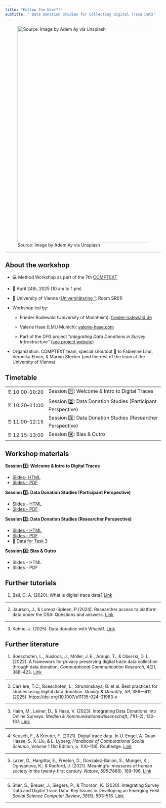 ```yaml
---
title: "Follow the User?!"
subtitle: " Data Donation Studies for Collecting Digital Trace Data"
---
```


![Source: Image by Adem Ay via Unsplash](images/social-media.jpg){fig-alt="image of smartphone" fig-align="center" width="700"}

<hr>

## About the workshop

-   💻 Method Workshop as part of the 7th [COMPTEXT](https://www.comptextconference.org/)

-   📅 April 24th, 2025 (10 am to 1 pm)

-   📍 University of Vienna ([Universitätsring 1](https://maps.app.goo.gl/4PCBbtP1Ay7ZFYaq5), Room SR01)

-   Workshop led by:

    -   Frieder Rodewald (University of Mannheim): [frieder-rodewald.de](https://frieder-rodewald.de/)

    -   Valerie Hase (LMU Munich): [valerie-hase.com](https://valerie-hase.com/)

    -   Part of the DFG project "*Integrating Data Donations in Survey Infrastructure*" ([see project website](https://data-donation-science.de))

-   Organization: COMPTEXT team, special shoutout 🙌 to Fabienne Lind, Veronika Ebner, & Marvin Stecker (and the rest of the team at the University of Vienna)

## **Timetable**

|  |  |
|-------------------|-----------------------------------------------------|
| ⏰ 10:00--10:20 | Session 1️⃣: Welcome & Intro to Digital Traces |
| ⏰ 10:20--11:00 | Session 2️⃣: Data Donation Studies (Participant Perspective) |
| ⏰ 11:00--12:15 | Session 3️⃣: Data Donation Studies (Researcher Perspective) |
| ⏰ 12:15--13:00 | Session 4️⃣: Bias  & Outro |

## Workshop materials

**Session 1️⃣: Welcome & Intro to Digital Traces**

-   [Slide](docs/01-begrüssung.html)[s](docs/01-intro.html)[- HTML](01-intro.html)
-   [Slides - PDF](pdf/01-intro.pdf)

**Session 2️⃣: Data Donation Studies (Participant Perspective)**

-   [Slides - HTML](docs/02-study-participant-perspective.html)
-   [Slides - PDF](pdf/02-study-participant-perspective.pdf)

**Session 3️⃣: Data Donation Studies (Researcher Perspective)**

-   [Slides - HTML](docs/03-study-researcher-perspective.html)
-   [Slides - PDF](pdf/03-study-researcher-perspective.pdf)
-   📢 [Data for Task 3](data/sample_youtube.csv)

**Session 4️⃣: Bias & Outro **

-   Slides - HTML
-   Slides - PDF

## Further tutorials

(1) Bail, C. A. (2020). What is digital trace data? [Link](https://sicss.io/overview/what-is-digital-trace-data)

<hr>

(2) Jaursch, J., & Lorenz-Spleen, P.(2024). Researcher access to platform data under the DSA: Questions and answers. [Link](https://reclaimingautonomyonline.notion.site/Researcher-access-to-platform-data-under-the-DSA-Questions-and-answers-8f7390f3ae6b4aa7ad53d53158ed257c)

<hr>

(3) Kohne, J. (2025). Data donation with WhatsR. [Link](https://github.com/gesiscss/DataDonationWorkshop2025LMU)

## Further literature

(1) Boeschoten, L., Ausloos, J., Möller, J. E., Araujo, T., & Oberski, D. L. (2022). A framework for privacy preserving digital trace data collection through data donation. *Computational Communication Research*, *4*(2), 388--423. [Link](https://doi.org/10.5117/CCR2022.2.002.BOES)

<hr>

(2) Carrière, T.C., Boeschoten, L., Struminskaya, B. et al. Best practices for studies using digital data donation. *Quality & Quantity*, *59*, 389-–412 (2025). https://doi.org/10.1007/s11135-024-01983-x

<hr>

(3) Haim, M., Leiner, D., & Hase, V. (2023). Integrating Data Donations into Online Surveys. *Medien & Kommunikationswissenschaft*, *71*(1--2), 130--137. [Link](https://doi.org/10.5771/1615-634X-2023-1-2-130)

<hr>

(4) Keusch, F., & Kreuter, F. (2021). Digital trace data. In U. Engel, A. Quan-Haase, S. X. Liu, & L. Lyberg, *Handbook of Computational Social Science*, Volume 1 (1st Edition, p. 100--118). Routledge. [Link](https://doi.org/10.4324/9781003024583-8)

<hr>

(5) Lazer, D., Hargittai, E., Freelon, D., Gonzalez-Bailon, S., Munger, K., Ognyanova, K., & Radford, J. (2021). Meaningful measures of human society in the twenty-first century. *Nature*, *595*(7866), 189--196. [Link](https://doi.org/10.1038/s41586-021-03660-7)

<hr>

(6) Stier, S., Breuer, J., Siegers, P., & Thorson, K. (2020). Integrating Survey Data and Digital Trace Data: Key Issues in Developing an Emerging Field. *Social Science Computer Review*, *38*(5), 503--516. [Link](https://doi.org/10.1177/0894439319843669)

<hr>

